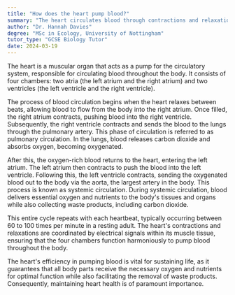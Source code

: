 ```yaml
---
title: "How does the heart pump blood?"
summary: "The heart circulates blood through contractions and relaxations of its four chambers, facilitating blood flow throughout the body."
author: "Dr. Hannah Davies"
degree: "MSc in Ecology, University of Nottingham"
tutor_type: "GCSE Biology Tutor"
date: 2024-03-19
---
```


The heart is a muscular organ that acts as a pump for the circulatory system, responsible for circulating blood throughout the body. It consists of four chambers: two atria (the left atrium and the right atrium) and two ventricles (the left ventricle and the right ventricle). 

The process of blood circulation begins when the heart relaxes between beats, allowing blood to flow from the body into the right atrium. Once filled, the right atrium contracts, pushing blood into the right ventricle. Subsequently, the right ventricle contracts and sends the blood to the lungs through the pulmonary artery. This phase of circulation is referred to as pulmonary circulation. In the lungs, blood releases carbon dioxide and absorbs oxygen, becoming oxygenated. 

After this, the oxygen-rich blood returns to the heart, entering the left atrium. The left atrium then contracts to push the blood into the left ventricle. Following this, the left ventricle contracts, sending the oxygenated blood out to the body via the aorta, the largest artery in the body. This process is known as systemic circulation. During systemic circulation, blood delivers essential oxygen and nutrients to the body's tissues and organs while also collecting waste products, including carbon dioxide.

This entire cycle repeats with each heartbeat, typically occurring between 60 to 100 times per minute in a resting adult. The heart's contractions and relaxations are coordinated by electrical signals within its muscle tissue, ensuring that the four chambers function harmoniously to pump blood throughout the body.

The heart's efficiency in pumping blood is vital for sustaining life, as it guarantees that all body parts receive the necessary oxygen and nutrients for optimal function while also facilitating the removal of waste products. Consequently, maintaining heart health is of paramount importance.
    